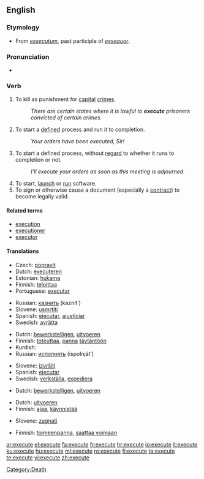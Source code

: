 ==English==

===Etymology===
* From {{L.}} ''[[exsecutum]]'', past participle of ''[[exsequor]]''.

===Pronunciation===
* {{audio|en-us-execute.ogg|Audio (US)}}

===Verb===
{{en-verb|execut|ing}}

# To kill as punishment for [[capital]] [[crime]]s.
#: ''There are certain states where it is lawful to '''execute''' prisoners convicted of certain crimes.''
# To start a [[define]]d process and run it to completion.
#: ''Your orders have been executed, Sir!''
# To start a defined process, without [[regard]] to whether it runs to completion or not.
#: ''I’ll execute your orders as soon as this meeting is adjourned.''
# To start, [[launch]] or [[run]] software.
# To sign or otherwise cause a document (especially a [[contract#Noun|contract]]) to become legally valid.

====Related terms====
* [[execution]]
* [[executioner]]
* [[executor]]

====Translations====
{{trans-top|to kill as punishment}}
* Czech: [[popravit]]
* Dutch: [[executeren]]
* Estonian: [[hukama]]
* Finnish: [[teloittaa]]
* Portuguese: [[executar]]
{{trans-mid}}
* Russian: [[казнить]] (kaznít’)
* Slovene: [[usmrtiti]]
* Spanish: [[ejecutar]], [[ajusticiar]]
* Swedish: [[avrätta]]
{{trans-bottom}}

{{trans-top|To start a defined process and run it to completion}}
* Dutch: [[bewerkstelligen]], [[uitvoeren]]
* Finnish: [[toteuttaa]], [[panna]] [[täytäntöön]]
* Kurdish: {{KUchar|[[بردن به‌ڕێوه‌]]}}
* Russian: [[исполнять]] (ispolnját’)
{{trans-mid}}
* Slovene: [[izvršiti]]
* Spanish: [[ejecutar]]
* Swedish: [[verkställa]], [[expediera]]
{{trans-bottom}}

{{trans-top|To start a defined process, without regard to whether it runs to completion or not}}
* Dutch: [[bewerkstelligen]], [[uitvoeren]]
{{trans-mid}}
{{trans-bottom}}

{{trans-top|To start, launch or run software}}
* Dutch: [[uitvoeren]]
* Finnish: [[ajaa]], [[käynnistää]]
{{trans-mid}}
* Slovene: [[zagnati]]
{{trans-bottom}}

{{trans-top|To sign or otherwise cause a document (especially a contract) to become legally valid}}
* Finnish: [[toimeenpanna]], [[saattaa voimaan]]
{{trans-mid}}
{{trans-bottom}}

[[Category:Death]]

[[ar:execute]]
[[el:execute]]
[[fa:execute]]
[[fr:execute]]
[[hr:execute]]
[[io:execute]]
[[it:execute]]
[[ku:execute]]
[[hu:execute]]
[[ml:execute]]
[[ro:execute]]
[[fi:execute]]
[[ta:execute]]
[[te:execute]]
[[vi:execute]]
[[zh:execute]]